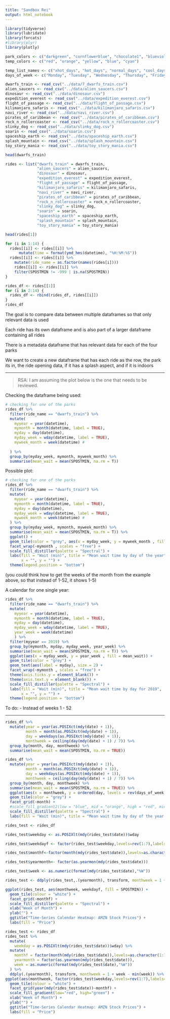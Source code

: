 ```yaml
---
title: "Sandbox Rei"
output: html_notebook
---
```


```r
library(tidyverse)
library(lubridate)
library(forcats)
#library(plyr)
library(plotly)
```


```r
park_colors <- c("darkgreen", "cornflowerblue", "chocolate1", "blueviolet")
temp_colors <- c("red", "orange", "yellow", "blue", "cyan")

temp_list_names <- c("xhot_days", "hot_days", "normal_days", "cool_days", "xcool_days")
days_of_week <- c("Monday", "Tuesday", "Wednesday", "Thursday", "Friday", "Saturday", "Sunday")
```


```r
dwarfs_train <- read_csv("../data/7_dwarfs_train.csv")
alien_saucers <- read_csv("../data/alien_saucers.csv")
dinosaur <- read_csv("../data/dinosaur.csv")
expedition_everest <- read_csv("../data/expedition_everest.csv")
flight_of_passage <- read_csv("../data/flight_of_passage.csv")
kilimanjaro_safaris <- read_csv("../data/kilimanjaro_safaris.csv")
navi_river <- read_csv("../data/navi_river.csv")
pirates_of_caribbean <- read_csv("../data/pirates_of_caribbean.csv")
rock_n_rollercoaster <- read_csv("../data/rock_n_rollercoaster.csv")
slinky_dog <- read_csv("../data/slinky_dog.csv")
soarin <- read_csv("../data/soarin.csv")
spaceship_earth <- read_csv("../data/spaceship_earth.csv")
splash_mountain <- read_csv("../data/splash_mountain.csv")
toy_story_mania <- read_csv("../data/toy_story_mania.csv")

head(dwarfs_train)
```


```r
rides <- list("dwarfs_train" = dwarfs_train, 
              "alien_saucers" = alien_saucers,
              "dinosaur" = dinosaur,
              "expedition_everest" = expedition_everest,
              "flight_of_passage" = flight_of_passage,
              "kilimanjaro_safaris" = kilimanjaro_safaris,
              "navi_river" = navi_river,
              "pirates_of_caribbean" = pirates_of_caribbean,
              "rock_n_rollercoaster" = rock_n_rollercoaster,
              "slinky_dog" = slinky_dog,
              "soarin" = soarin,
              "spaceship_earth" = spaceship_earth,
              "splash_mountain" = splash_mountain,
              "toy_story_mania" = toy_story_mania)

head(rides[1])
```

```r
for (i in 1:14) {
  rides[[i]] <- rides[[i]] %>%
      mutate(time = format(ymd_hms(datetime), "%H:%M:%S"))
  rides[[i]] <- rides[[i]] %>%
    mutate(ride_name = as.factor(names(rides[i])))
    rides[[i]] <- rides[[i]] %>%
    filter(SPOSTMIN != -999 | is.na(SPOSTMIN))
}
```

```r
rides_df <- rides[[1]]
for (i in 2:14) {
  rides_df <- rbind(rides_df, rides[[i]])
}
rides_df
```


The goal is to compare data between multiple dataframes so that only relevant data is used

Each ride has its own dataframe and is also part of a larger dataframe containing all rides

There is a metadata dataframe that has relevant data for each of the four parks

We want to create a new dataframe that has each ride as the row, the park its in, the ride opening data, if it has a splash aspect, and if it is indoors

***

> RSA: I am assuming the plot below is the one that needs to be reviewed.

Checking the dataframe being used:

```r
# checking for one of the parks
rides_df %>% 
  filter(ride_name == "dwarfs_train") %>% 
  mutate(
    myyear = year(datetime), 
    mymonth = month(datetime, label = TRUE), 
    myday = day(datetime), 
    myday_week = wday(datetime, label = TRUE), 
    myweek_month = week(datetime) # 
      
  ) %>% 
  group_by(myday_week, mymonth, myweek_month) %>% 
  summarise(mean_wait = mean(SPOSTMIN, na.rm = T))
```

Possible plot: 

```r
# checking for one of the parks
rides_df %>% 
  filter(ride_name == "dwarfs_train") %>% 
  mutate(
    myyear = year(datetime), 
    mymonth = month(datetime, label = TRUE), 
    myday = day(datetime), 
    myday_week = wday(datetime, label = TRUE), 
    myweek_month = week(datetime) # 
  ) %>% 
  group_by(myday_week, mymonth, myweek_month) %>% 
  summarise(mean_wait = mean(SPOSTMIN, na.rm = T)) %>% 
  ggplot() +
  geom_tile(color = "grey", aes(x = myday_week, y = myweek_month , fill = mean_wait)) +
  facet_wrap(~mymonth , scales = "free") +
  scale_fill_distiller(palette = "Spectral") +
  labs(fill = "Wait (min)", title = "Mean wait time by day of the year", 
       x = "", y = "") + 
  theme(legend.position = "bottom")
```

(you could think how to get the weeks of the month from the example above, so that instead of 1-52, it shows 1-5)

A calendar for one single year:

```r
rides_df %>% 
  filter(ride_name == "dwarfs_train") %>% 
  mutate(
    myyear = year(datetime), 
    mymonth = month(datetime, label = TRUE), 
    myday = day(datetime), 
    myday_week = wday(datetime, label = TRUE), 
    year_week = week(datetime)
    ) %>% 
  filter(myyear == 2019) %>% 
  group_by(mymonth, myday, myday_week, year_week) %>% 
  summarise(mean_wait = mean(SPOSTMIN, na.rm = T)) %>% 
  ggplot(aes(x = myday_week, y = year_week , fill = mean_wait)) +
  geom_tile(color = "grey") +
  geom_text(aes(label = myday), size = 2) + 
  facet_wrap(~mymonth , scales = "free") +
  theme(axis.ticks.y = element_blank()) +
  theme(axis.text.y = element_blank()) +
  scale_fill_distiller(palette = "Spectral") +
  labs(fill = "Wait (min)", title = "Mean wait time by day for 2019", 
       x = "", y = "") + 
  theme(legend.position = "bottom")
```



To do: 
- Instead of weeks 1 - 52

***




```r
rides_df %>%
  mutate(year = year(as.POSIXct(mdy(date) + 1)), 
         month = month(as.POSIXct(mdy(date) + 1)), 
         day = weekdays(as.POSIXct(mdy(date) + 1)),
         monthweek = ceiling(day(mdy(date) + 1) / 7)) %>%
  group_by(month, day, monthweek) %>% 
  summarise(mean_wait = mean(SPOSTMIN, na.rm = TRUE)) 
```


```r
rides_df %>%
  mutate(year = year(as.POSIXct(mdy(date) + 1)), 
         month = month(as.POSIXct(mdy(date) + 1)), 
         day = weekdays(as.POSIXct(mdy(date) + 1)),
         monthweek = ceiling(day(mdy(date) + 1) / 7)) %>%
  group_by(month, day, monthweek) %>%
  summarise(mean_wait = mean(SPOSTMIN, na.rm = TRUE)) %>% 
  ggplot(aes(x = monthweek, y = ordered(day, levels = rev(days_of_week)), fill = mean_wait)) +
  geom_tile(color = "grey") +
  facet_grid(~month) +
  #scale_fill_gradient2(low = "blue", mid = "orange", high = "red", midpoint = 60) +
  scale_fill_distiller(palette = "Spectral") +
  labs(fill = "Wait (min)", title = "Mean wait time by day of the year for all rides", x = "Week of the month", y = "")
```

```r
rides_test <- rides_df

rides_test$weekday <- as.POSIXlt(mdy(rides_test$date))$wday

rides_test$weekdayf <- factor(rides_test$weekday,levels=rev(1:7),labels=rev(c("Mon","Tue","Wed","Thu","Fri","Sat","Sun")),ordered=TRUE)

rides_test$monthf<-factor(month(mdy(rides_test$date)),levels=as.character(1:12),labels=c("Jan","Feb","Mar","Apr","May","Jun","Jul","Aug","Sep","Oct","Nov","Dec"),ordered=TRUE)

rides_test$yearmonth<- factor(as.yearmon(mdy(rides_test$date)))

rides_test$week <- as.numeric(format(mdy(rides_test$date),"%W"))

rides_test <- ddply(rides_test,.(yearmonth), transform, monthweek = 1 + week -min(week))

ggplot(rides_test, aes(monthweek, weekdayf, fill = SPOSTMIN)) + 
  geom_tile(colour = "white") + 
  facet_grid(~monthf) + 
  scale_fill_distiller(palette = "Spectral") + 
  xlab("Week of Month") + 
  ylab("") + 
  ggtitle("Time-Series Calendar Heatmap: AMZN Stock Prices") + 
  labs(fill = "Price") 
```

```r
rides_test <- rides_df
rides_test %>%
  mutate(
    weekday = as.POSIXlt(mdy(rides_test$date))$wday) %>%
  mutate(
    monthf = factor(month(mdy(rides_test$date)),levels=as.character(1:12),labels=c("Jan","Feb","Mar","Apr","May","Jun","Jul","Aug","Sep","Oct","Nov","Dec"),ordered=TRUE),
    yearmonth = factor(as.yearmon(mdy(rides_test$date))),
    week = as.numeric(format(mdy(rides_test$date),"%W"))
  ) %>%
  ddply(.(yearmonth), transform, monthweek = 1 + week - min(week)) %>%
ggplot(aes(monthweek, factor(rides_test$weekday,levels=rev(1:7),labels=rev(c("Mon","Tue","Wed","Thu","Fri","Sat","Sun")),ordered=TRUE), fill = SPOSTMIN)) + 
  geom_tile(colour = "white") + 
  facet_grid(year(mdy(rides_test$date))~monthf) + 
  scale_fill_gradient(low="red", high="green") + 
  xlab("Week of Month") + 
  ylab("") + 
  ggtitle("Time-Series Calendar Heatmap: AMZN Stock Prices") + 
  labs(fill = "Price") 
```


